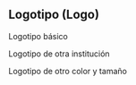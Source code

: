 <!--
SDCIC 1.0
Guía de estilo
Logotipo (Logo)
-->


<Meta title="Átomos/Logotipo" component={Logo} />

## Logotipo (Logo)

<Description of={Logo} />

<ArgsTable of={Logo} />

Logotipo básico

<Story name="Base">
  <Logo />
</Story>

Logotipo de otra institución

<Story name="Otra institución">
  <Logo name="graphql"/>
</Story>

Logotipo de otro color y tamaño

<Story name="Modificado">
  <Logo name="react" color="grey" size="192px"/>
</Story>
